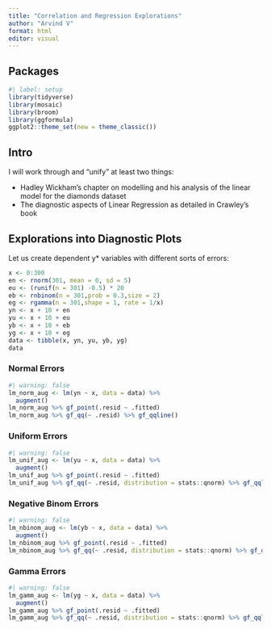 ```yaml
---
title: "Correlation and Regression Explorations"
author: "Arvind V"
format: html
editor: visual
---
```


## Packages

```r
#| label: setup
library(tidyverse)
library(mosaic)
library(broom)
library(ggformula)
ggplot2::theme_set(new = theme_classic())

```

## Intro

I will work through and "unify" at least two things:

-   Hadley Wickham's chapter on modelling and his analysis of the linear
    model for the diamonds dataset
-   The diagnostic aspects of Linear Regression as detailed in Crawley's
    book

## Explorations into Diagnostic Plots

Let us create dependent y\* variables with different sorts of errors:

```r
x <- 0:300
en <- rnorm(301, mean = 0, sd = 5)
eu <- (runif(n = 301) -0.5) * 20
eb <- rnbinom(n = 301,prob = 0.3,size = 2)
eg <- rgamma(n = 301,shape = 1, rate = 1/x)
yn <- x + 10 + en
yu <- x + 10 + eu
yb <- x + 10 + eb
yg <- x + 10 + eg
data <- tibble(x, yn, yu, yb, yg)
data
```

### Normal Errors

```r
#| warning: false
lm_norm_aug <- lm(yn ~ x, data = data) %>% 
  augment()
lm_norm_aug %>% gf_point(.resid ~ .fitted)
lm_norm_aug %>% gf_qq(~ .resid) %>% gf_qqline()
```

### Uniform Errors

```r
#| warning: false
lm_unif_aug <- lm(yu ~ x, data = data) %>% 
  augment()
lm_unif_aug %>% gf_point(.resid ~ .fitted)
lm_unif_aug %>% gf_qq(~ .resid, distribution = stats::qnorm) %>% gf_qqline()
```


### Negative Binom Errors

```r
#| warning: false
lm_nbinom_aug <- lm(yb ~ x, data = data) %>% 
  augment()
lm_nbinom_aug %>% gf_point(.resid ~ .fitted)
lm_nbinom_aug %>% gf_qq(~ .resid, distribution = stats::qnorm) %>% gf_qqline()

```

### Gamma Errors

```r
#| warning: false
lm_gamm_aug <- lm(yg ~ x, data = data) %>% 
  augment()
lm_gamm_aug %>% gf_point(.resid ~ .fitted)
lm_gamm_aug %>% gf_qq(~ .resid, distribution = stats::qnorm) %>% gf_qqline()

```
